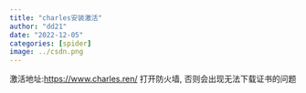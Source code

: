 ```yaml
---
title: "charles安装激活"
author: "dd21"
date: "2022-12-05" 
categories: [spider]
image: ../csdn.png
---
```



激活地址:[https://www.charles.ren/](https://www.charles.ren/)
打开防火墙, 否则会出现无法下载证书的问题

